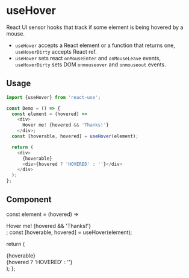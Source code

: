 # useHover

React UI sensor hooks that track if some element is being hovered
by a mouse.

- `useHover` accepts a React element or a function that returns one,
`useHoverDirty` accepts React ref.
- `useHover` sets react `onMouseEnter` and `onMouseLeave` events,
`useHoverDirty` sets DOM `onmouseover` and `onmouseout` events.

## Usage

```js
import {useHover} from 'react-use';

const Demo = () => {
  const element = (hovered) =>
    <div>
      Hover me! {hovered && 'Thanks!'}
    </div>;
  const [hoverable, hovered] = useHover(element);

  return (
    <div>
      {hoverable}
      <div>{hovered ? 'HOVERED' : ''}</div>
    </div>
  );
};
```

## Component


  const element = (hovered) =>
    <div>
      Hover me! {hovered && 'Thanks!'}
    </div>;
  const [hoverable, hovered] = useHover(element);

  return (
    <div>
      {hoverable}
      <div>{hovered ? 'HOVERED' : ''}</div>
    </div>
  );
};

<Demo/>